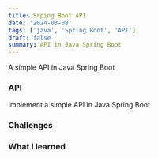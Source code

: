 ```yaml
---
title: Srping Boot API
date: '2024-03-08'
tags: ['java', 'Spring Boot', 'API']
draft: false
summary: API in Java Spring Boot
---
```


A simple API in Java Spring Boot

### API

Implement a simple API in Java Spring Boot

### Challenges

### What I learned

